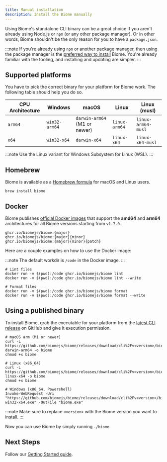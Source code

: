 ```yaml
---
title: Manual installation
description: Install the Biome manually
---
```


Using Biome's standalone CLI binary can be a great choice if you aren't already using Node.js or `npm` (or any other package manager).
Or in other words, Biome shouldn't be the only reason for you to have a `package.json`.

:::note
If you're already using `npm` or another package manager, then using the package manager is the [preferred way to install](/guides/getting-started#installation) Biome.
You're already familiar with the tooling, and installing and updating are simpler.
:::

## Supported platforms

You have to pick the correct binary for your platform for Biome work. The following table should help you do so.

| CPU Architecture | Windows       | macOS                        | Linux         | Linux (musl)       |
| ---------------- | ------------- | ---------------------------- | ------------- | ------------------ |
| `arm64`          | `win32-arm64` | `darwin-arm64` (M1 or newer) | `linux-arm64` | `linux-arm64-musl` |
| `x64`            | `win32-x64`   | `darwin-x64`                 | `linux-x64`   | `linux-x64-musl`   |

:::note
Use the Linux variant for Windows Subsystem for Linux (WSL).
:::

## Homebrew

Biome is available as a [Homebrew formula](https://formulae.brew.sh/formula/biome) for macOS and Linux users.

```shell
brew install biome
```

## Docker

Biome publishes [official Docker images](https://github.com/biomejs/docker) that support 
the **amd64** and **arm64** architectures for all Biome versions starting from `v1.7.0`.

```
ghcr.io/biomejs/biome:{major}
ghcr.io/biomejs/biome:{major}{minor}
ghcr.io/biomejs/biome:{major}{minor}{patch}
```

Here are a couple examples on how to use the Docker image:

:::note
The default workdir is `/code` in the Docker image.
:::

```shell
# Lint files
docker run -v $(pwd):/code ghcr.io/biomejs/biome lint
docker run -v $(pwd):/code ghcr.io/biomejs/biome lint --write

# Format files
docker run -v $(pwd):/code ghcr.io/biomejs/biome format
docker run -v $(pwd):/code ghcr.io/biomejs/biome format --write
```

## Using a published binary

To install Biome, grab the executable for your platform from the [latest CLI release](https://github.com/biomejs/biome/releases) on GitHub and give it execution permission.

```shell
# macOS arm (M1 or newer)
curl -L https://github.com/biomejs/biome/releases/download/cli%2Fv<version>/biome-darwin-arm64 -o biome
chmod +x biome

# Linux (x86_64)
curl -L https://github.com/biomejs/biome/releases/download/cli%2Fv<version>/biome-linux-x64 -o biome
chmod +x biome

# Windows (x86_64, Powershell)
Invoke-WebRequest -Uri "https://github.com/biomejs/biome/releases/download/cli%2Fv<version>/biome-win32-x64.exe" -OutFile "biome.exe"
```

:::note
Make sure to replace `<version>` with the Biome version you want to install.
:::

Now you can use Biome by simply running `./biome`.

## Next Steps

Follow our [Getting Started guide](/guides/getting-started/).
